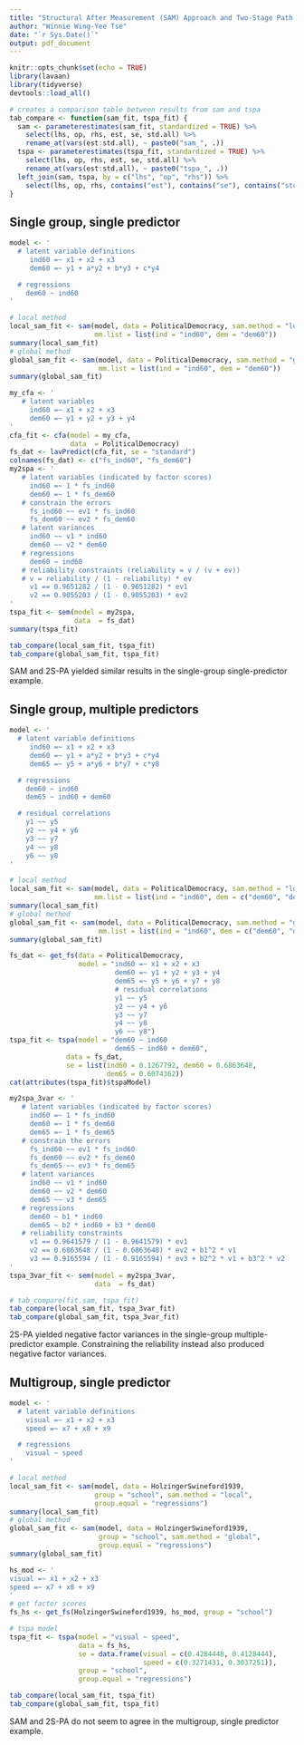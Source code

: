 ```yaml
---
title: "Structural After Measurement (SAM) Approach and Two-Stage Path Analysis (2S-PA)"
author: "Winnie Wing-Yee Tse"
date: "`r Sys.Date()`"
output: pdf_document
---
```


```r
knitr::opts_chunk$set(echo = TRUE)
library(lavaan)
library(tidyverse)
devtools::load_all()
```

```r
# creates a comparison table between results from sam and tspa
tab_compare <- function(sam_fit, tspa_fit) {
  sam <- parameterestimates(sam_fit, standardized = TRUE) %>%
    select(lhs, op, rhs, est, se, std.all) %>%
    rename_at(vars(est:std.all), ~ paste0("sam_", .))
  tspa <- parameterestimates(tspa_fit, standardized = TRUE) %>%
    select(lhs, op, rhs, est, se, std.all) %>%
    rename_at(vars(est:std.all), ~ paste0("tspa_", .))
  left_join(sam, tspa, by = c("lhs", "op", "rhs")) %>%
    select(lhs, op, rhs, contains("est"), contains("se"), contains("std.all"))
}
```



## Single group, single predictor

```r
model <- ' 
  # latent variable definitions
     ind60 =~ x1 + x2 + x3
     dem60 =~ y1 + a*y2 + b*y3 + c*y4

  # regressions
    dem60 ~ ind60
'
```

```r
# local method
local_sam_fit <- sam(model, data = PoliticalDemocracy, sam.method = "local", 
                     mm.list = list(ind = "ind60", dem = "dem60"))
summary(local_sam_fit)
# global method
global_sam_fit <- sam(model, data = PoliticalDemocracy, sam.method = "global", 
                      mm.list = list(ind = "ind60", dem = "dem60"))
summary(global_sam_fit)
```


```r
my_cfa <- '
   # latent variables
     ind60 =~ x1 + x2 + x3
     dem60 =~ y1 + y2 + y3 + y4
'
cfa_fit <- cfa(model = my_cfa,
               data  = PoliticalDemocracy)
fs_dat <- lavPredict(cfa_fit, se = "standard")
colnames(fs_dat) <- c("fs_ind60", "fs_dem60")
my2spa <- '
   # latent variables (indicated by factor scores)
     ind60 =~ 1 * fs_ind60
     dem60 =~ 1 * fs_dem60
   # constrain the errors
     fs_ind60 ~~ ev1 * fs_ind60
     fs_dem60 ~~ ev2 * fs_dem60
   # latent variances
     ind60 ~~ v1 * ind60
     dem60 ~~ v2 * dem60
   # regressions
     dem60 ~ ind60
   # reliability constraints (reliability = v / (v + ev))
   # v = reliability / (1 - reliability) * ev
     v1 == 0.9651282 / (1 - 0.9651282) * ev1
     v2 == 0.9055203 / (1 - 0.9055203) * ev2
'
tspa_fit <- sem(model = my2spa,
                data  = fs_dat)
summary(tspa_fit)
```


```r
tab_compare(local_sam_fit, tspa_fit)
tab_compare(global_sam_fit, tspa_fit)
```

SAM and 2S-PA yielded similar results in the single-group single-predictor example. 


## Single group, multiple predictors

```r
model <- ' 
  # latent variable definitions
     ind60 =~ x1 + x2 + x3
     dem60 =~ y1 + a*y2 + b*y3 + c*y4
     dem65 =~ y5 + a*y6 + b*y7 + c*y8

  # regressions
    dem60 ~ ind60
    dem65 ~ ind60 + dem60

  # residual correlations
    y1 ~~ y5
    y2 ~~ y4 + y6
    y3 ~~ y7
    y4 ~~ y8
    y6 ~~ y8
'
```

```r
# local method
local_sam_fit <- sam(model, data = PoliticalDemocracy, sam.method = "local", 
                     mm.list = list(ind = "ind60", dem = c("dem60", "dem65")))
summary(local_sam_fit)
# global method
global_sam_fit <- sam(model, data = PoliticalDemocracy, sam.method = "global", 
                      mm.list = list(ind = "ind60", dem = c("dem60", "dem65")))
summary(global_sam_fit)
```

```r
fs_dat <- get_fs(data = PoliticalDemocracy, 
                 model = "ind60 =~ x1 + x2 + x3
                          dem60 =~ y1 + y2 + y3 + y4
                          dem65 =~ y5 + y6 + y7 + y8
                          # residual correlations
                          y1 ~~ y5
                          y2 ~~ y4 + y6
                          y3 ~~ y7
                          y4 ~~ y8
                          y6 ~~ y8")
tspa_fit <- tspa(model = "dem60 ~ ind60
                          dem65 ~ ind60 + dem60", 
              data = fs_dat, 
              se = list(ind60 = 0.1267792, dem60 = 0.6863648, 
                        dem65 = 0.6074362))
cat(attributes(tspa_fit)$tspaModel)
```


```r
my2spa_3var <- '
   # latent variables (indicated by factor scores)
     ind60 =~ 1 * fs_ind60
     dem60 =~ 1 * fs_dem60
     dem65 =~ 1 * fs_dem65
   # constrain the errors
     fs_ind60 ~~ ev1 * fs_ind60
     fs_dem60 ~~ ev2 * fs_dem60
     fs_dem65 ~~ ev3 * fs_dem65
   # latent variances
     ind60 ~~ v1 * ind60
     dem60 ~~ v2 * dem60
     dem65 ~~ v3 * dem65
   # regressions
     dem60 ~ b1 * ind60
     dem65 ~ b2 * ind60 + b3 * dem60
   # reliability constraints
     v1 == 0.9641579 / (1 - 0.9641579) * ev1
     v2 == 0.6863648 / (1 - 0.6863648) * ev2 + b1^2 * v1
     v3 == 0.9165594 / (1 - 0.9165594) * ev3 + b2^2 * v1 + b3^2 * v2
'
tspa_3var_fit <- sem(model = my2spa_3var,
                     data  = fs_dat)
```


```r
# tab_compare(fit.sam, tspa_fit)
tab_compare(local_sam_fit, tspa_3var_fit)
tab_compare(global_sam_fit, tspa_3var_fit)
```

2S-PA yielded negative factor variances in the single-group multiple-predictor example. Constraining the reliability instead also produced negative factor variances. 


## Multigroup, single predictor

```r
model <- ' 
  # latent variable definitions
    visual =~ x1 + x2 + x3
    speed =~ x7 + x8 + x9

  # regressions
    visual ~ speed
'
```

```r
# local method
local_sam_fit <- sam(model, data = HolzingerSwineford1939, 
                     group = "school", sam.method = "local", 
                     group.equal = "regressions")
summary(local_sam_fit)
# global method
global_sam_fit <- sam(model, data = HolzingerSwineford1939, 
                      group = "school", sam.method = "global", 
                      group.equal = "regressions")
summary(global_sam_fit)
```


```r
hs_mod <- '
visual =~ x1 + x2 + x3
speed =~ x7 + x8 + x9
'
# get factor scores
fs_hs <- get_fs(HolzingerSwineford1939, hs_mod, group = "school")

# tspa model
tspa_fit <- tspa(model = "visual ~ speed",
                 data = fs_hs,
                 se = data.frame(visual = c(0.4284448, 0.4128444),
                                 speed = c(0.3271431, 0.3037251)),
                 group = "school",
                 group.equal = "regressions")
```

```r
tab_compare(local_sam_fit, tspa_fit)
tab_compare(global_sam_fit, tspa_fit)
```


SAM and 2S-PA do not seem to agree in the multigroup, single predictor example. 


